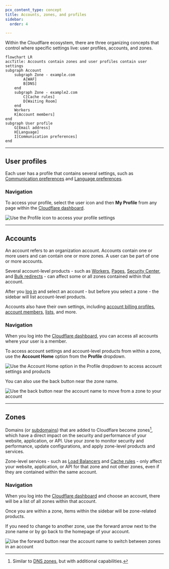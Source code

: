 ```yaml
---
pcx_content_type: concept
title: Accounts, zones, and profiles
sidebar:
  order: 4

---
```


Within the Cloudflare ecosystem, there are three organizing concepts that control where specific settings live: user profiles, accounts, and zones.

```mermaid
flowchart LR
accTitle: Accounts contain zones and user profiles contain user settings
subgraph Account
    subgraph Zone - example.com
        A[WAF]
        B[DNS]
    end
    subgraph Zone - example2.com
        C[Cache rules]
        D[Waiting Room]
    end
    Workers
    K[Account members]
end
subgraph User profile
    G[Email address]
    H[Language]
    I[Communication preferences]
end
```

***

## User profiles

Each user has a profile that contains several settings, such as [Communication preferences](/fundamentals/account/customize-account/#communication-preference/) and [Language preferences](/fundamentals/account/customize-account/#language-preference/).

### Navigation

To access your profile, select the user icon and then **My Profile** from any page within the [Cloudflare dashboard](https://dash.cloudflare.com).

![Use the Profile icon to access your profile settings](~/assets/images/fundamentals/get-started/profile-navigation.png)

***

## Accounts

An account refers to an organization account. Accounts contain one or more users and can contain one or more zones. A user can be part of one or more accounts.

Several account-level products - such as [Workers](/workers/), [Pages](/pages/), [Security Center](/security-center/), and [Bulk redirects](/rules/url-forwarding/bulk-redirects/) - can affect some or all zones contained within that account.

After you [log in](https://dash.cloudflare.com) and select an account - but before you select a zone - the sidebar will list account-level products.

Accounts also have their own settings, including [account billing profiles](/billing/create-billing-profile/), [account members](/fundamentals/manage-members/), [lists](/waf/tools/lists/), and more.

### Navigation

When you log into the [Cloudflare dashboard](https://dash.cloudflare.com), you can access all accounts where your user is a member.

To access account settings and account-level products from within a zone, use the **Account Home** option from the **Profile** dropdown.

![Use the Account Home option in the Profile dropdown to access account settings and products](~/assets/images/fundamentals/get-started/account-navigation-profile.png)

You can also use the back button near the zone name.

![Use the back button near the account name to move from a zone to your account](~/assets/images/fundamentals/get-started/account-navigation.png)

***

## Zones

Domains (or [subdomains](/dns/zone-setups/subdomain-setup/)) that are added to Cloudflare become zones[^1], which have a direct impact on the security and performance of your website, application, or API. Use your zone to monitor security and performance, update configurations, and apply zone-level products and services.

Zone-level services - such as [Load Balancers](/load-balancing/) and [Cache rules](/cache/how-to/cache-rules/) - only affect your website, application, or API for that zone and not other zones, even if they are contained within the same account.

### Navigation

When you log into the [Cloudflare dashboard](https://dash.cloudflare.com) and choose an account, there will be a list of all zones within that account.

Once you are within a zone, items within the sidebar will be zone-related products.

If you need to change to another zone, use the forward arrow next to the zone name or by go back to the homepage of your account.

![Use the forward button near the account name to switch between zones in an account](~/assets/images/fundamentals/get-started/zone-navigation.png)

[^1]: Similar to [DNS zones](https://www.cloudflare.com/learning/dns/glossary/dns-zone/), but with additional capabilities.
